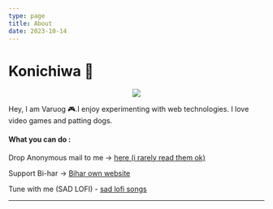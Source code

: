 ```yaml
---
type: page
title: About
date: 2023-10-14
---
```


# Konichiwa 👋

<p align="center">
  <img src="https://i.pinimg.com/736x/a7/81/05/a781057de964e97a9c69f160e665a067.jpg" />
</p>
Hey, I am Varuog 🎮.I enjoy experimenting with web technologies. I love video games
and patting dogs.

#### What you can do :

Drop Anonymous mail to me -> <a href="mailto:uq1mf.test@inbox.testmail.app">here (i rarely read them ok)</a>

Support Bi-har -> [Bihar own website](https://www.proudbihari.xyz)

Tune with me (SAD LOFI) - [sad lofi songs](https://music.apple.com/in/playlist/wc-final/pl.u-jV890gWtDExR6la)

---